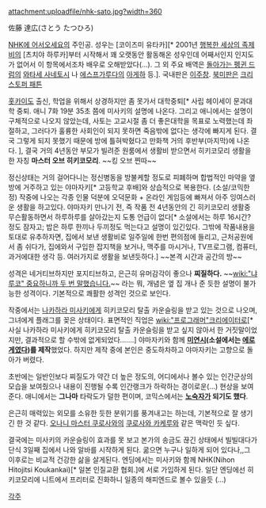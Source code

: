 attachment:uploadfile/nhk-sato.jpg?width=360

佐藤 達広(さとう たつひろ)

[[NHK에 어서오세요]]의 주인공. 성우는 [코이즈미 유타카][* 2001년 [[행복한 세상의 족제비]]의 [츠치야 하루카]부터 시작해서 꽤 오랫동안 활동해온 성우인데 어째서인지 인지도가 없어서 이 항목에서조차 배우로 오해받았다(...). 그 외 주요 배역은 [[돌아가는 펭귄 드럼]]의 [[와타세 사네토시]] 나 [[에스프가루다]]의 [[아게하]] 등.]. 국내판은 [[이주창]]. [[북미판]]은 [[크리스토퍼 패튼]]

[[홋카이도]] 출신, 학업을 위해서 상경하지만 좀 못가서 대학중퇴[* 사립 헤이세이 문과대학 중퇴. 애니 7화 19분 35초 쯤에 미사키의 설명에 나온다. 그리고 애니에서는 설명이 구체적으로 나오지 않았는데, 사토는 고교시절 좀 더 좋은대학을 목표로 노력했는데 좌절하고, 그러다가 훌륭한 사회인이 되지 못하면 죽음밖에 없다는 생각에 빠지게 된다. 결국 그렇게 되지 못했기 때문에 방에 틀혀박혔다고 만화책 거의 후반부(마지막)에 나온다. ], 결국 거의 4년동안 부모가 빌려준 원룸에서 생활비 받으면서 히키코모리 생활을 한 자칭 '''마스터 오브 히키코모리'''. ~~킹 오브 찐따~~

정신상태는 거의 걸어다니는 정신병동을 방불케할 정도로 피폐하며 합법적인 마약을 옆 방에 거주하고 있는 야마자키[* 고등학교 후배]와 상습적으로 복용한다. (소설/코믹한정)
작중에 나오는 각종 인물 덕분에 오덕문화 + 온라인 게임등에 빠져서 아주 잉여스러운 생활을 하고있다. 야마자키 만나기 전, 즉 작품 전 4년동안의 긴 히키코모리 생활중 무슨활동하면서 하루하루를 살아갔는지 도통 언급이 없다[* 소설에서는 하루 16시간? 정도 잠자고; 밥은 하루 한끼나 두끼정도 먹는다고 설명이 있긴있다. 그밖에 작품내용을 토대로 유추하자면, 집에서 보낸 생활비로 일주일에 한번 편의점에 들리고, 근처공원에서 좀 쉬다가, 집에와서 구입한 잡지책을 보거나, 맥주를 마시거나, TV프로그램, 컴퓨터, 과거에대한 생각 등. 여러가지로 생활을 보낸듯하다.] ~~본격 시간과 공간의 방~~

성격은 네거티브하지만 포지티브하고, 은근히 유머감각이 좋으나 '''찌질하다.''' ~~[[wiki:"냐루코" 중요하니까 두 번 말했습니다.]]~~ 라는 뭐, 개념은 옆 집 개나 준 듯한 설명이 불가능한 성격이다. 기본적으로 쾌활한 성격인 것으로 보인다.

작중에서는 [[나카하라 미사키]]에게 히키코모리 탈출 카운슬링을 받고 있는 것으로 나오며, 그녀에게 플래그를 꽂은 상태이다. 표면적인 직업은 [[wiki:"프로그래머"크리에이터]]로[* 사실 나카하라 미사키에게 히키코모리 탈출 카운슬링을 받고 싶지 않아서 한 거짓말이었지만, 결과적으로 할 수밖에 없게되었다…….] 야마자키와 함께 '''[[미연시]](소설에서는 [[에로게]]였다)를 제작'''했었다. 하지만 제작 중에 본인은 중도하차하고 야마자키는 고향으로 돌아가 버렸다.

초반에는 일반인보다 찌질도가 약간 더 높은 정도의, 어디에서나 볼수 있는 인간군상의 모습을 보여줬으나 내용이 진행될 수록 인간랭크가 하락하는 경이로운(…) 현상을 보여준다. 애니에서는 '''그나마''' 타락도가 덜한 편이며, 코믹스에서는 '''[[노숙자]]가 되기도 했다'''.

은근히 매력있는 외모를 소유한 듯한 분위기를 풍겨내고는 하는데, 기본적으로 잘 생기긴 한 것 같다. [[오나니 마스터 쿠로사와]]의 [[쿠로사와 카케루]]와 같은 맥락인 듯 싶다.

결국에는 미사키의 카운슬링이 효과를 못 보고 본가의 송금도 끊긴 상태에서 빌빌대다가 단식 3일째 집에서 나와 알바를 시작하게 된다. 굶으면 누구나 일하게 되어 있다나,,그 이후로는 비교적 건강한 삶을 살게된다. 엔딩에서는 미사키와 함께 NHK(Nihon Hitojitsi Koukankai)[* 일본 인질교환 협회.]에 서로 가입하게 된다. 일단 엔딩에선 히키코모리에 니트에서 프리터로 진화하니 일종의 해피엔드로 볼수 있을듯 (...)

[[각주]]
